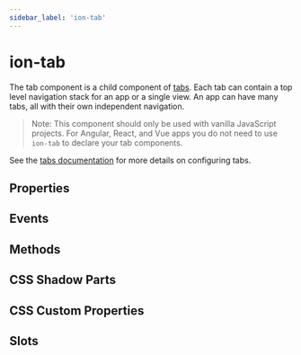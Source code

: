 ```yaml
---
sidebar_label: 'ion-tab'
---
```




# ion-tab

The tab component is a child component of [tabs](tabs). Each tab can contain a top level navigation stack for an app or a single view. An app can have many tabs, all with their own independent navigation.

> Note: This component should only be used with vanilla JavaScript projects. For Angular, React, and Vue apps you do not need to use `ion-tab` to declare your tab components.

See the [tabs documentation](tabs) for more details on configuring tabs.

## Properties

<Props />

## Events

<Events />

## Methods

<Methods />

## CSS Shadow Parts

<Parts />

## CSS Custom Properties

<CustomProps />

## Slots

<Slots />
